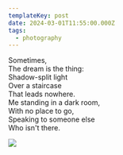 ```yaml
---
templateKey: post
date: 2024-03-01T11:55:00.000Z
tags:
  - photography
---
```

Sometimes,<br/>
The dream is the thing:<br/>
Shadow-split light<br/>
Over a staircase<br/>
That leads nowhere.<br/>
Me standing in a dark room,<br/>
With no place to go,<br/>
Speaking to someone else<br/>
Who isn't there.

![](../../assets/photos/20240301-IMG_8945.jpg)